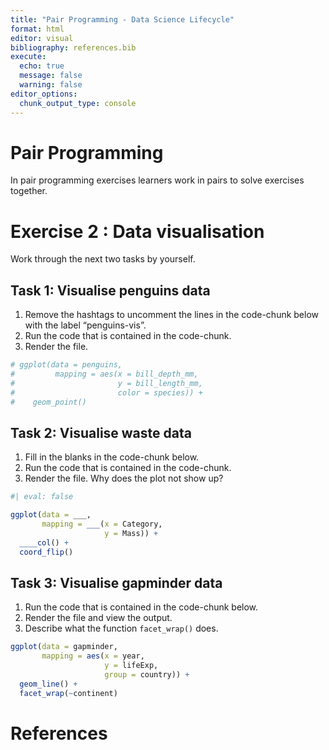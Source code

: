 ```yaml
---
title: "Pair Programming - Data Science Lifecycle"
format: html
editor: visual
bibliography: references.bib
execute:
  echo: true
  message: false
  warning: false
editor_options: 
  chunk_output_type: console
---
```


# Pair Programming

In pair programming exercises learners work in pairs to solve exercises together.

# Exercise 2 : Data visualisation

Work through the next two tasks by yourself.

## Task 1: Visualise penguins data

1.  Remove the hashtags to uncomment the lines in the code-chunk below with the label "penguins-vis".
2.  Run the code that is contained in the code-chunk.
3.  Render the file.

```r

# ggplot(data = penguins, 
#         mapping = aes(x = bill_depth_mm, 
#                       y = bill_length_mm, 
#                       color = species)) +
#    geom_point()

```

## Task 2: Visualise waste data

1.  Fill in the blanks in the code-chunk below.
2.  Run the code that is contained in the code-chunk.
3.  Render the file. Why does the plot not show up?

```r
#| eval: false

ggplot(data = ___,
       mapping = ___(x = Category, 
                     y = Mass)) +
  ____col() +
  coord_flip() 

```

## Task 3: Visualise gapminder data

1.  Run the code that is contained in the code-chunk below.
2.  Render the file and view the output.
3.  Describe what the function `facet_wrap()` does.

```r

ggplot(data = gapminder,
       mapping = aes(x = year,
                     y = lifeExp,
                     group = country)) +
  geom_line() +
  facet_wrap(~continent)

```

# References
